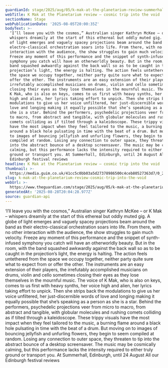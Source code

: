 ```yaml
---
guardianId: stage/2025/aug/05/k-mak-at-the-planetarium-review-summerhall-edinburgh
webTitle: K Mak at the Planetarium review – cosmic trip into the void
sectionName: Stage
webPublicationDate: '2025-08-05T20:00:35Z'
bodyText: >-
  ‘I’ll leave you with the cosmos,” Australian singer Kathryn McKee – or K Mak –
  whispers dreamily at the start of this ethereal but oddly muted gig. A globe
  of light emerges and vaguely spacey projections beam around the band as their
  electro-classical orchestration soars into life. From there, with no other
  interaction with the audience, the show struggles to gain much velocity.
  Freeze any moment of this performance and the snippet of synth-infused
  symphony you catch will have an otherworldly beauty. But in the room, with the
  band squashed awkwardly against the back wall so as to be caught in the
  projection’s light, the energy is halting. The action feels untethered from
  the space we occupy together, neither party quite sure what to expect from or
  offer the other. The instruments are an easy extension of their players, the
  irrefutably accomplished musicians on drums, violin and cello sometimes
  closing their eyes as they lose themselves in the mournful music. The voice of
  K Mak, who is also on keys, comes to us first with heavy synths, her voice
  high and alien, her lyrics taking effort to unpick. Then she strips back the
  modulations to give us her voice unfiltered, her just-discernible words of
  love and longing making it equally possible that she’s speaking as a person as
  she is a star. Behind the performers, psychedelic projections veer from micro
  to macro, from abstract and tangible, with globular molecules and rushing
  comets colliding as if tilted through a kaleidoscope. These trippy visuals
  have the most impact when they feel tailored to the music, a burning flame
  around a black hole pulsating in time with the beat of a drum. But moving on
  to images of bouncing jellyfish and unfurling flowers, they begin to seem
  compiled at random. Losing any connection to outer space, they threaten to tip
  into the abstract bounce of a desktop screensaver. The music may be cosmically
  calming, but this performance lacks the intensity required to either truly
  ground or transport you. At Summerhall, Edinburgh, until 24 August All our
  Edinburgh festival reviews
headline: K Mak at the Planetarium review – cosmic trip into the void
thumbnail: >-
  https://media.guim.co.uk/41cc5c0bb03a5d27378986500c4ceb80527363d7/0_218_1341_1072/500.jpg
slug: k-mak-at-the-planetarium-review-cosmic-trip-into-the-void
webUrl: >-
  https://www.theguardian.com/stage/2025/aug/05/k-mak-at-the-planetarium-review-summerhall-edinburgh
generatedAt: '2025-08-28T20:04:28.977Z'
source: guardian-api
---
```

‘I’ll leave you with the cosmos,” Australian singer Kathryn McKee – or K Mak – whispers dreamily at the start of this ethereal but oddly muted gig. A globe of light emerges and vaguely spacey projections beam around the band as their electro-classical orchestration soars into life. From there, with no other interaction with the audience, the show struggles to gain much velocity. Freeze any moment of this performance and the snippet of synth-infused symphony you catch will have an otherworldly beauty. But in the room, with the band squashed awkwardly against the back wall so as to be caught in the projection’s light, the energy is halting. The action feels untethered from the space we occupy together, neither party quite sure what to expect from or offer the other. The instruments are an easy extension of their players, the irrefutably accomplished musicians on drums, violin and cello sometimes closing their eyes as they lose themselves in the mournful music. The voice of K Mak, who is also on keys, comes to us first with heavy synths, her voice high and alien, her lyrics taking effort to unpick. Then she strips back the modulations to give us her voice unfiltered, her just-discernible words of love and longing making it equally possible that she’s speaking as a person as she is a star. Behind the performers, psychedelic projections veer from micro to macro, from abstract and tangible, with globular molecules and rushing comets colliding as if tilted through a kaleidoscope. These trippy visuals have the most impact when they feel tailored to the music, a burning flame around a black hole pulsating in time with the beat of a drum. But moving on to images of bouncing jellyfish and unfurling flowers, they begin to seem compiled at random. Losing any connection to outer space, they threaten to tip into the abstract bounce of a desktop screensaver. The music may be cosmically calming, but this performance lacks the intensity required to either truly ground or transport you. At Summerhall, Edinburgh, until 24 August All our Edinburgh festival reviews
